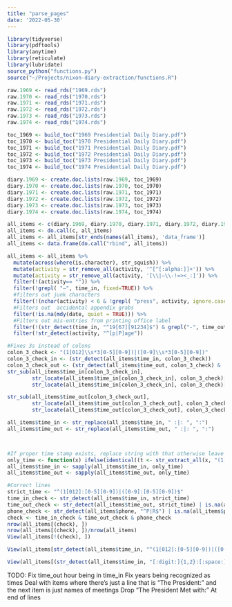```yaml
---
title: "parse_pages"
date: '2022-05-30'
---
```


```r
library(tidyverse)
library(pdftools)
library(anytime)
library(reticulate)
library(lubridate)
source_python("functions.py")
source("~/Projects/nixon-diary-extraction/functions.R")
```

```r
raw.1969 <- read_rds("1969.rds")
raw.1970 <- read_rds("1970.rds")
raw.1971 <- read_rds("1971.rds")
raw.1972 <- read_rds("1972.rds")
raw.1973 <- read_rds("1973.rds")
raw.1974 <- read_rds("1974.rds")
```



```r
toc_1969 <- build_toc("1969 Presidential Daily Diary.pdf")
toc_1970 <- build_toc("1970 Presidential Daily Diary.pdf")
toc_1971 <- build_toc("1971 Presidential Daily Diary.pdf")
toc_1972 <- build_toc("1972 Presidential Daily Diary.pdf")
toc_1973 <- build_toc("1973 Presidential Daily Diary.pdf")
toc_1974 <- build_toc("1974 Presidential Daily Diary.pdf")
```


```r
diary.1969 <- create.doc.lists(raw.1969, toc_1969)
diary.1970 <- create.doc.lists(raw.1970, toc_1970)
diary.1971 <- create.doc.lists(raw.1971, toc_1971)
diary.1972 <- create.doc.lists(raw.1972, toc_1972)
diary.1973 <- create.doc.lists(raw.1973, toc_1973)
diary.1974 <- create.doc.lists(raw.1974, toc_1974)
```

```r
all_items <- c(diary.1969, diary.1970, diary.1971, diary.1972, diary.1973, diary.1974)
all_items <- do.call(c, all_items)
all_items <- all_items[str_ends(names(all_items), 'data_frame')]
all_items <- data.frame(do.call("rbind", all_items))

all_items <- all_items %>% 
  mutate(across(where(is.character), str_squish)) %>% 
  mutate(activity = str_remove_all(activity, '^[^[:alpha:]]+')) %>% 
  mutate(activity = str_remove_all(activity, '[\\|—\\-!=><_:]')) %>% 
  filter(!(activity== "")) %>% 
  filter(!grepl( "—", time_in, fixed=TRUE)) %>% 
  #filters out junk characters
  filter(!(nchar(activity) < 6 & !grepl( "press", activity, ignore.case = TRUE))) %>% 
  #Filters out  accidental appendix grabs
  filter(!is.na(mdy(date, quiet = TRUE))) %>% 
  #Filters out mis-entries from printing office label
  filter(!(str_detect(time_in, "^19[67][91234]$") & grepl("-", time_out, fixed = TRUE))) %>% 
  filter(!str_detect(activity, "^[p|P]age"))

#Fixes 3s instead of colons
colon_3_check <- "(1[012]\\s*3[0-5][0-9])|([0-9]\\s*3[0-5][0-9])"
colon_3_check_in <- (str_detect(all_items$time_in, colon_3_check))
colon_3_check_out <- (str_detect(all_items$time_out, colon_3_check) & !is.na(all_items$time_out))
str_sub(all_items$time_in[colon_3_check_in],
        str_locate(all_items$time_in[colon_3_check_in], colon_3_check)[, 2] - 2,
        str_locate(all_items$time_in[colon_3_check_in], colon_3_check)[, 2] - 2) <- ':'

str_sub(all_items$time_out[colon_3_check_out],
        str_locate(all_items$time_out[colon_3_check_out], colon_3_check)[, 2] - 2,
        str_locate(all_items$time_out[colon_3_check_out], colon_3_check)[, 2] - 2) <- ':'

all_items$time_in <- str_replace(all_items$time_in, " :|: ", ":")
all_items$time_out <- str_replace(all_items$time_out, " :|: ", ":")



#If proper time stamp exists, replace string with that otherwise leave as is
only_time <- function(x) ifelse(identical((t <- str_extract_all(x, "(1[012]:[0-5][0-9])|([0-9]:[0-5][0-9])")[[1]]), character(0)), x, t)
all_items$time_in <- sapply(all_items$time_in, only_time)
all_items$time_out <- sapply(all_items$time_out, only_time)
```




```r
#Correct lines
strict_time <- "^(1[012]:[0-5][0-9])|([0-9]:[0-5][0-9])$"
time_in_check <- str_detect(all_items$time_in, strict_time)
time_out_check <- str_detect(all_items$time_out, strict_time) | is.na(all_items$time_out)
phone_check <- str_detect(all_items$phone, "^P|R$") | is.na(all_items$phone)
check <- time_in_check & time_out_check & phone_check
nrow(all_items[(check), ])
nrow(all_items[(check), ])/nrow(all_items)
View(all_items[!(check), ])
```




```r
View(all_items[str_detect(all_items$time_in, "^(1[012]:[0-5][0-9])|([0-9]:[0-5][0-9])$"), ])

View(all_items[(str_detect(all_items$time_in, "[:digit:]{1,2}:[:space:]$") & !is.na(all_items$time_out)), ])
```




TODO:
Fix time_out hour being in time_in
Fix years being recognized as times
Deal with items where there's just a line that is "The President:" and the next item is just names of meetings
Drop "The President Met with:" At end of lines